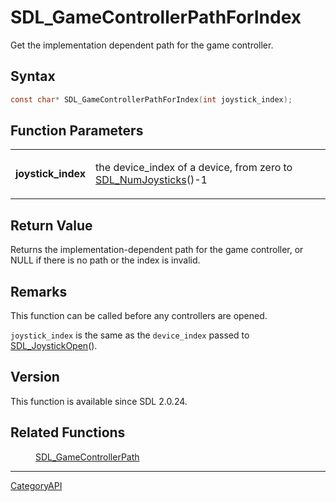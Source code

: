 = SDL_GameControllerPathForIndex =

Get the implementation dependent path for the game controller.

== Syntax ==

<syntaxhighlight lang='c'>
const char* SDL_GameControllerPathForIndex(int joystick_index);
</syntaxhighlight>

== Function Parameters ==

{|
|'''joystick_index'''
|the device_index of a device, from zero to [[SDL_NumJoysticks]]()-1
|}

== Return Value ==

Returns the implementation-dependent path for the game controller, or NULL
if there is no path or the index is invalid.

== Remarks ==

This function can be called before any controllers are opened.

<code>joystick_index</code> is the same as the <code>device_index</code>
passed to [[SDL_JoystickOpen]]().

== Version ==

This function is available since SDL 2.0.24.

== Related Functions ==

:[[SDL_GameControllerPath]]

----
[[CategoryAPI]]


